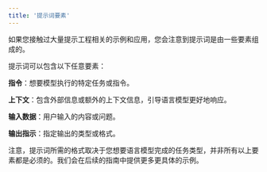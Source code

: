 ```yaml
---
title: '提示词要素'
---
```


如果您接触过大量提示工程相关的示例和应用，您会注意到提示词是由一些要素组成的。

提示词可以包含以下任意要素：

**指令**：想要模型执行的特定任务或指令。

**上下文**：包含外部信息或额外的上下文信息，引导语言模型更好地响应。

**输入数据**：用户输入的内容或问题。

**输出指示**：指定输出的类型或格式。

注意，提示词所需的格式取决于您想要语言模型完成的任务类型，并非所有以上要素都是必须的。我们会在后续的指南中提供更多更具体的示例。
